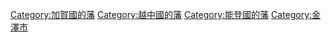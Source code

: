 [[Category:加賀國的藩|Category:加賀國的藩]]
[[Category:越中國的藩|Category:越中國的藩]]
[[Category:能登國的藩|Category:能登國的藩]]
[[Category:金澤市|Category:金澤市]]